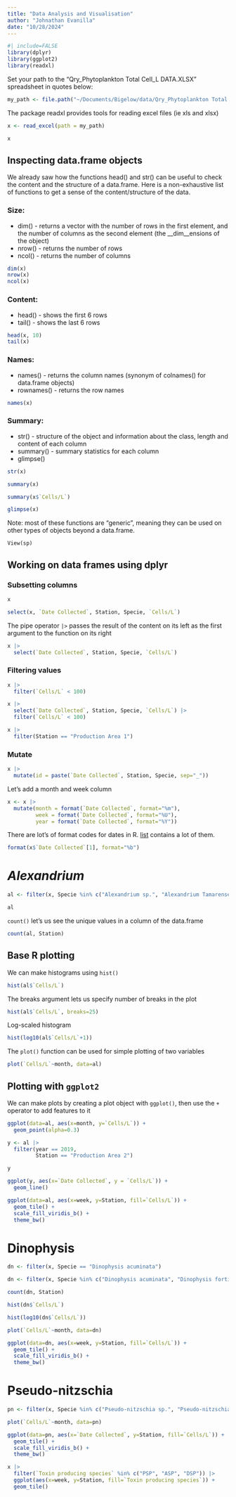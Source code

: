 ```yaml
---
title: "Data Analysis and Visualisation"
author: "Johnathan Evanilla"
date: "10/28/2024"
---
```


```r
#| include=FALSE
library(dplyr)
library(ggplot2)
library(readxl)
```


Set your path to the "Qry_Phytoplankton Total Cell_L DATA.XLSX" spreadsheet in quotes below:

```r
my_path <- file.path("~/Documents/Bigelow/data/Qry_Phytoplankton Total Cell_L DATA.XLSX")
```


The package readxl provides tools for reading excel files (ie xls and xlsx) 

```r
x <- read_excel(path = my_path)

x
```


## Inspecting data.frame objects
We already saw how the functions head() and str() can be useful to check the content and the structure of a data.frame. Here is a non-exhaustive list of functions to get a sense of the content/structure of the data.

### Size:
- dim() - returns a vector with the number of rows in the first element, and the number of columns as the second element (the __dim__ensions of the object)
- nrow() - returns the number of rows
- ncol() - returns the number of columns

```r
dim(x)
nrow(x)
ncol(x)
```

### Content:
- head() - shows the first 6 rows
- tail() - shows the last 6 rows

```r
head(x, 10)
tail(x)
```

### Names:
- names() - returns the column names (synonym of colnames() for data.frame objects)
- rownames() - returns the row names

```r
names(x)
```

### Summary:

- str() - structure of the object and information about the class, length and content of each column
- summary() - summary statistics for each column
- glimpse()

```r
str(x)
```

```r
summary(x)
```

```r
summary(x$`Cells/L`)
```


```r
glimpse(x)
```

Note: most of these functions are “generic”, meaning they can be used on other types of objects beyond a data.frame.


```View(sp)```


## Working on data frames using dplyr

### Subsetting columns

```r
x
```


```r
select(x, `Date Collected`, Station, Specie, `Cells/L`)
```

The pipe operator `|>` passes the result of the content on its left as the first argument to the function on its right

```r
x |>
  select(`Date Collected`, Station, Specie, `Cells/L`)
```

### Filtering values

```r
x |>
  filter(`Cells/L` < 100)
```


```r
x |> 
  select(`Date Collected`, Station, Specie, `Cells/L`) |>
  filter(`Cells/L` < 100)
```

```r
x |>
  filter(Station == "Production Area 1")
```

### Mutate

```r
x |>
  mutate(id = paste(`Date Collected`, Station, Specie, sep="_"))
```

Let's add a month and week column

```r
x <- x |>
  mutate(month = format(`Date Collected`, format="%m"),
         week = format(`Date Collected`, format="%U"),
         year = format(`Date Collected`, format="%Y"))
```


There are lot's of format codes for dates in R. [list](https://www.r-bloggers.com/2013/08/date-formats-in-r/) contains a lot of them.

```r
format(x$`Date Collected`[1], format="%b")
```


# *Alexandrium*


```r
al <- filter(x, Specie %in% c("Alexandrium sp.", "Alexandrium Tamarense", "Alexandrium acatenella", "Alexandrium catenella", "Alexandrium minutum", "alexandrium Tamarense"))
```


```r
al
```

`count()` let's us see the unique values in a column of the data.frame

```r
count(al, Station)
```


## Base R plotting

We can make histograms using `hist()`

```r
hist(al$`Cells/L`)
```

The breaks argument lets us specify number of breaks in the plot

```r
hist(al$`Cells/L`, breaks=25)
```

Log-scaled histogram

```r
hist(log10(al$`Cells/L`+1))
```

The `plot()` function can be used for simple plotting of two variables

```r
plot(`Cells/L`~month, data=al)
```


## Plotting with `ggplot2`

We can make plots by creating a plot object with `ggplot()`, then use the `+` operator to add features to it



```r
ggplot(data=al, aes(x=month, y=`Cells/L`)) +
  geom_point(alpha=0.3)
```

```r
y <- al |>
  filter(year == 2019,
         Station == "Production Area 2")

y
```


```r
ggplot(y, aes(x=`Date Collected`, y = `Cells/L`)) +
  geom_line()
```


```r
ggplot(data=al, aes(x=week, y=Station, fill=`Cells/L`)) +
  geom_tile() +
  scale_fill_viridis_b() +
  theme_bw()
```

# Dinophysis

```r
dn <- filter(x, Specie == "Dinophysis acuminata")
```

```r
dn <- filter(x, Specie %in% c("Dinophysis acuminata", "Dinophysis fortii", "Dinophysis sp.", "Dinophysis rotundata", "Dinophysis accuta"))
```


```r
count(dn, Station)
```

```r
hist(dn$`Cells/L`)
```

```r
hist(log10(dn$`Cells/L`))
```

```r
plot(`Cells/L`~month, data=dn)
```

```r
ggplot(data=dn, aes(x=week, y=Station, fill=`Cells/L`)) +
  geom_tile() +
  scale_fill_viridis_b() +
  theme_bw()
```

# Pseudo-nitzschia

```r
pn <- filter(x, Specie %in% c("Pseudo-nitzschia sp.", "Pseudo-nitzschia spp.", "Pseudo-nitzschia seriata gr.", "Pseudo-nitzschia delicatissima gr."))
```


```r
plot(`Cells/L`~month, data=pn)
```

```r
ggplot(data=pn, aes(x=`Date Collected`, y=Station, fill=`Cells/L`)) +
  geom_tile() +
  scale_fill_viridis_b() +
  theme_bw()
```


```r
x |>
  filter(`Toxin producing species` %in% c("PSP", "ASP", "DSP")) |>
  ggplot(aes(x=week, y=Station, fill=`Toxin producing species`)) +
  geom_tile()
```

